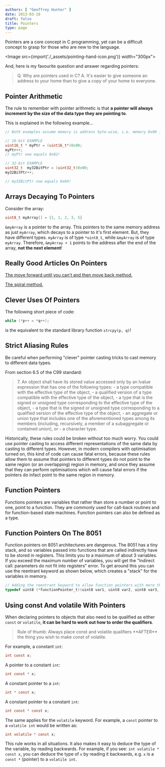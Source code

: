 ```yaml
---
authors: [ "Geoffrey Hunter" ]
date: 2013-03-18
draft: false
title: Pointers
type: page
---
```



Pointers are a core concept in C programming, yet can be a difficult concept to grasp for those who are new to the language.

<Image src={import('./_assets/pointing-hand-icon.png')} width="300px"></Image>

And, here is my favourite question and answer regarding pointers:

> Q. Why are pointers used in C?
> A. It's easier to give someone an address to your home than to give a copy of your home to everyone.

## Pointer Arithmetic

The rule to remember with pointer arithmetic is that **a pointer will always increment by the size of the data type they are pointing to**.

This is explained in the following example...

```c
// Both examples assume memory is address byte-wise, i.e. memory 0x00 is byte 0, memory 0x01 is byte 1 e.t.c

// 16-bit EXAMPLE
uint16_t * myPtr = (uint16_t*)0x00;
myPtr++;
// myPtr now equals 0x02!

// 32-bit EXAMPLE
uint32_t  my32BitPtr = (uint32_t)0x00;
my32BitPtr++;

// my32BitPtr now equals 0x04!
```

## Arrays Decaying To Pointers

Consider the array:

```c    
uint8_t myArray[] = {1, 1, 2, 3, 5}
```

`&myArray` is a pointer to the array. This pointers to the same memory address as just `myArray`, which decays to a pointer to it's first element. But, they have different types. `myArray` is of type `*uint8_t`, while `&myArray` is of type `myArray`. Therefore, `&myArray + 1` points to the address after the end of the array, **not the next element**! 

## Really Good Articles On Pointers

[The move forward until you can't and then move back method.](http://www.unixwiz.net/techtips/reading-cdecl.html)

[The spiral method.](http://c-faq.com/decl/spiral.anderson.html)

## Clever Uses Of Pointers

The following short piece of code:

```c    
while (*p++ = *q++);
```

is the equivalent to the standard library function `strcpy(p, q)`!

## Strict Aliasing Rules

Be careful when performing "clever" pointer casting tricks to cast memory to different data types.

From section 6.5 of the C99 standard:

<blockquote>
7. An object shall have its stored value accessed only by an lvalue expression that has one of the following types:
 - a type compatible with the effective type of the object,
 - a qualified version of a type compatible with the effective type of the object,
 - a type that is the signed or unsigned type corresponding to the effective type of the object,
 - a type that is the signed or unsigned type corresponding to a qualified version of the effective type of the object,
 - an aggregate or union type that includes one of the aforementioned types among its members (including, recursively, a member of a subaggregate or contained union), or
 - a character type.
</blockquote>

Historically, these rules could be broken without too much worry. You could use pointer casting to access different representations of the same data by casting to different types. However, in modern compilers with optimisation turned on, this kind of code can cause fatal errors, because these rules allow them to assume that pointers to different types do not point to the same region (or an overlapping) region in memory, and once they assume that they can perform optimisations which will cause fatal errors if the pointers do infact point to the same region in memory.

## Function Pointers

Functions pointers are variables that rather than store a number or point to one, point to a function. They are commonly used for call-back routines and for function-based state machines. Function pointers can also be defined as a type.

## Function Pointers On The 8051

Function pointers on 8051 architectures are dangerous. The 8051 has a tiny stack, and so variables passed into functions that are called indirectly have to be stored in registers. This limits you to a maximum of about 3 variables. If you exceed the maximum number of variables, you will get the "Indirect call: parameters do not fit into registers" error. To get around this you can use the reentrant keyword as shown below, which creates a "stack" for the variables in memory.

```c    
// Adding the reentrant keyword to allow function pointers with more than 3 variables on the 8051 architecture
typedef uint8 (*functionPointer_t)(uint8 var1, uint8 var2, uint8 var3, uint8 var4) reentrant;
```

## Using const And volatile With Pointers

When declaring pointers to objects that also need to be qualified as either `const` or `volatile`, **it can be hard to work out how to order the qualifiers**.

<blockquote>
Rule of thumb: Always place const and volatile qualifiers **AFTER** the thing you wish to make const of volatile.
</blockquote>

For example, a constant `int`:

```c   
int const x;
```

A pointer to a constant `int`:

```c    
int const * x;
```

A constant pointer to a `int`:

```c   
int * const x;
```

A constant pointer to a constant `int`:

```c
int const * const x;
```

The same applies for the `volatile` keyword. For example, a `const` pointer to a `volatile int` would be written as:

```c    
int volatile * const x;
```

This rule works in all situations. It also makes it easy to deduce the type of the variable, by reading backwards. For example, if you see: `int volatile * const x`, you can deduce the type of `x` by reading it backwards, e.g. `x` is a `const *` (pointer) to a `volatile int`.
